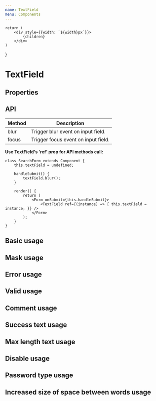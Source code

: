 ```yaml
---
name: TextField
menu: Components
---
```


    return (
        <div style={{width: `${width}px`}}>
            {children}
        </div>
    )
}

# TextField

## Properties

<PropsTable of={TextField} />

## API

Method  | Description
------- | ---
blur    | Trigger blur event on input field.
focus   | Trigger focus event on input field.

**Use TextField's 'ref' prop for API methods call:**

```
class SearchForm extends Component {
    this.textField = undefined;

    handleSubmit() {
        textField.blur();
    }

    render() {
        return (
            <Form onSubmit={this.handleSubmit}>
                <TextField ref={(instance) => { this.textField = instance; }} />
            </Form>
        );
    }
}
```

## Basic usage

<Playground wrapper={wrapper()}>
    <TextField name="name"/>
</Playground>

## Mask usage

<Playground wrapper={wrapper()}>
    <TextField
        placeholder="+7 (999) 999-99-99"
        mask="+7 (999) 999-99-99"
        maskChar="_"
        label="Phone number"
        id="2"
        parentInput="parent__input"
    />
</Playground>

## Error usage

<Playground wrapper={wrapper()}>
    <TextField error={true} noticeText="Name is required" />
</Playground>

## Valid usage

<Playground wrapper={wrapper()}>
        <TextField valid={true} />
</Playground>

## Comment usage

<Playground wrapper={wrapper()}>
    <TextField commentText="Comment" />
</Playground>

## Success text usage

<Playground wrapper={wrapper()}>
    <TextField successText="Field is correct" />
</Playground>

## Max length text usage

<Playground wrapper={wrapper()}>
    <TextField maxLength={10} />
</Playground>

## Disable usage

<Playground wrapper={wrapper()}>
    <TextField disabled={true} />
</Playground>

## Password type usage

<Playground wrapper={wrapper()}>
    <TextField name="name" placeholder="password" type="password"/>
</Playground>

## Increased size of space between words usage
<Playground wrapper={wrapper()}>
    <TextField bigSpace={true} />
</Playground>
